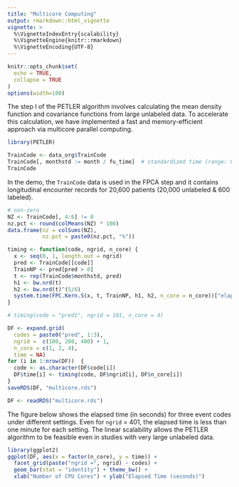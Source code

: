 ```yaml
---
title: "Multicore Computing"
output: rmarkdown::html_vignette
vignette: >
  %\VignetteIndexEntry{scalability}
  %\VignetteEngine{knitr::rmarkdown}
  %\VignetteEncoding{UTF-8}
---
```


```r
knitr::opts_chunk$set(
  echo = TRUE,
  collapse = TRUE
)
options(width=100)
```

The step I of the PETLER algorithm involves calculating the mean density function and covariance functions from large unlabeled data. To accelerate this calculation, we have implemented a fast and memory-efficient approach via multicore parallel computing. 

```r
library(PETLER)
```

```r
TrainCode <- data_org$TrainCode
TrainCode[, monthstd := month / fu_time]  # standardized time (range: 0-1)
TrainCode
```

In the demo, the `TrainCode` data is used in the FPCA step and it contains longitudinal encounter records for 20,600 patients (20,000 unlabeled & 600 labeled).

```r
# non-zero
NZ <- TrainCode[, 4:6] != 0
nz.pct <- round(colMeans(NZ) * 100)
data.frame(nz = colSums(NZ), 
           nz.pct = paste0(nz.pct, "%"))
```

```r
timing <- function(code, ngrid, n_core) {
  x <- seq(0, 1, length.out = ngrid)  
  pred <- TrainCode[[code]]
  TrainNP <- pred[pred > 0] 
  t <- rep(TrainCode$monthstd, pred)
  h1 <- bw.nrd(t)
  h2 <- bw.nrd(t)^(5/6)  
  system.time(FPC.Kern.S(x, t, TrainNP, h1, h2, n_core = n_core))["elapsed"]
}

# timing(code = "pred1", ngrid = 101, n_core = 4)
```

```r
DF <- expand.grid(
  codes = paste0("pred", 1:3), 
  ngrid =  c(100, 200, 400) + 1, 
  n_core = c(1, 2, 4),
  time = NA)
for (i in 1:nrow(DF))  {
  code <- as.character(DF$code[i])
  DF$time[i] <- timing(code, DF$ngrid[i], DF$n_core[i])
}
saveRDS(DF, "multicore.rds")
```

```r
DF <- readRDS("multicore.rds")
```

The figure below shows the elapsed time (in seconds) for three event codes under different settings. Even for `ngrid` = 401, the elapsed time is less than one minute for each setting. The linear scalability allows the PETLER algorithm to be feasible even in studies with very large unlabeled data.

```r
library(ggplot2)
ggplot(DF, aes(x = factor(n_core), y = time)) + 
  facet_grid(paste("ngrid =", ngrid) ~ codes) + 
  geom_bar(stat = "identity") + theme_bw() +
  xlab("Number of CPU Cores") + ylab("Elapsed Time (seconds)")
```


